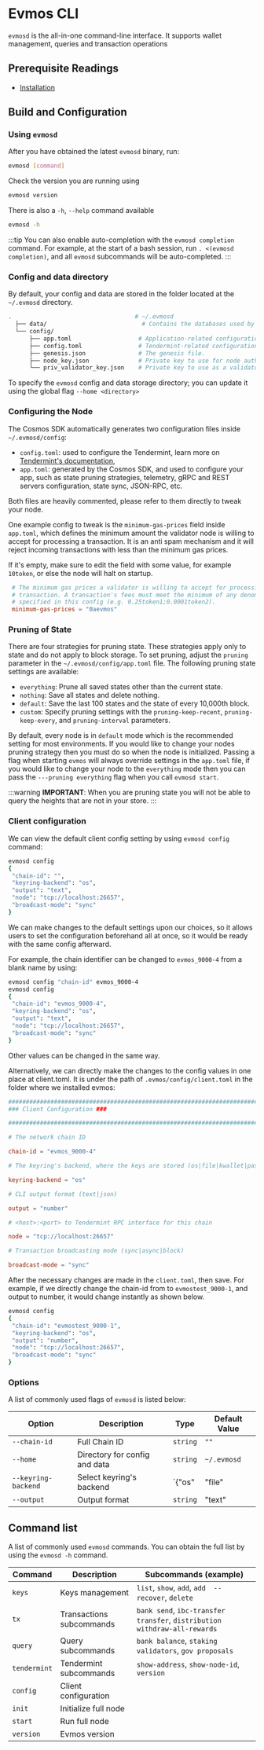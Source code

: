 # Evmos CLI

`evmosd` is the all-in-one command-line interface. It supports wallet management, queries and transaction operations 

## Prerequisite Readings

- [Installation](./installation)

## Build and Configuration

### Using `evmosd`

After you have obtained the latest `evmosd` binary, run:

```bash
evmosd [command]
```

Check the version you are running using

```bash
evmosd version
```

There is also a `-h`, `--help` command available

```bash
evmosd -h
```

:::tip
You can also enable auto-completion with the `evmosd completion` command. For example, at the start of a bash session, run `. <(evmosd completion)`, and all `evmosd` subcommands will be auto-completed.
:::

### Config and data directory

By default, your config and data are stored in the folder located at the `~/.evmosd` directory.

```bash
.                                   # ~/.evmosd
  ├── data/                           # Contains the databases used by the node.
  └── config/
      ├── app.toml                   # Application-related configuration file.
      ├── config.toml                # Tendermint-related configuration file.
      ├── genesis.json               # The genesis file.
      ├── node_key.json              # Private key to use for node authentication in the p2p protocol.
      └── priv_validator_key.json    # Private key to use as a validator in the consensus protocol.
```

To specify the `evmosd` config and data storage directory; you can update it using the global flag `--home <directory>`

### Configuring the Node

The Cosmos SDK automatically generates two configuration files inside `~/.evmosd/config`:

- `config.toml`: used to configure the Tendermint, learn more on [Tendermint's documentation](https://docs.tendermint.com/master/nodes/configuration.html),
- `app.toml`: generated by the Cosmos SDK, and used to configure your app, such as state pruning strategies, telemetry, gRPC and REST servers configuration, state sync, JSON-RPC, etc.

Both files are heavily commented, please refer to them directly to tweak your node.

One example config to tweak is the `minimum-gas-prices` field inside `app.toml`, which defines the minimum amount the validator node is willing to accept for processing a transaction. It is an anti spam mechanism and it will reject incoming transactions with less than the minimum gas prices.

If it's empty, make sure to edit the field with some value, for example `10token`, or else the node will halt on startup.

```toml
 # The minimum gas prices a validator is willing to accept for processing a
 # transaction. A transaction's fees must meet the minimum of any denomination
 # specified in this config (e.g. 0.25token1;0.0001token2).
 minimum-gas-prices = "0aevmos"
```

### Pruning of State

There are four strategies for pruning state. These strategies apply only to state and do not apply to block storage.
To set pruning, adjust the `pruning` parameter in the `~/.evmosd/config/app.toml` file.
The following pruning state settings are available:

- `everything`: Prune all saved states other than the current state.
- `nothing`: Save all states and delete nothing.
- `default`: Save the last 100 states and the state of every 10,000th block.
- `custom`: Specify pruning settings with the `pruning-keep-recent`, `pruning-keep-every`, and `pruning-interval` parameters.

By default, every node is in `default` mode which is the recommended setting for most environments.
If you would like to change your nodes pruning strategy then you must do so when the node is initialized. Passing a flag when starting `evmos` will always override settings in the `app.toml` file, if you would like to change your node to the `everything` mode then you can pass the `---pruning everything` flag when you call `evmosd start`.

:::warning
**IMPORTANT**:
When you are pruning state you will not be able to query the heights that are not in your store.
:::

### Client configuration

We can view the default client config setting by using `evmosd config` command:

```bash
evmosd config
{
 "chain-id": "",
 "keyring-backend": "os",
 "output": "text",
 "node": "tcp://localhost:26657",
 "broadcast-mode": "sync"
}
```

We can make changes to the default settings upon our choices, so it allows users to set the configuration beforehand all at once, so it would be ready with the same config afterward.

For example, the chain identifier can be changed to `evmos_9000-4` from a blank name by using:

```bash
evmosd config "chain-id" evmos_9000-4
evmosd config
{
 "chain-id": "evmos_9000-4",
 "keyring-backend": "os",
 "output": "text",
 "node": "tcp://localhost:26657",
 "broadcast-mode": "sync"
}
```

Other values can be changed in the same way.

Alternatively, we can directly make the changes to the config values in one place at client.toml. It is under the path of `.evmos/config/client.toml` in the folder where we installed evmos:

```toml
############################################################################
### Client Configuration ###

############################################################################

# The network chain ID

chain-id = "evmos_9000-4"

# The keyring's backend, where the keys are stored (os|file|kwallet|pass|test|memory)

keyring-backend = "os"

# CLI output format (text|json)

output = "number"

# <host>:<port> to Tendermint RPC interface for this chain

node = "tcp://localhost:26657"

# Transaction broadcasting mode (sync|async|block)

broadcast-mode = "sync"
```


After the necessary changes are made in the `client.toml`, then save. For example, if we directly change the chain-id from <Highlighter pretext="evmos_" keyword="testnet_chain_id" postText="-2" /> to `evmostest_9000-1`, and output to number, it would change instantly as shown below.

```bash
evmosd config
{
 "chain-id": "evmostest_9000-1",
 "keyring-backend": "os",
 "output": "number",
 "node": "tcp://localhost:26657",
 "broadcast-mode": "sync"
}
```

### Options

A list of commonly used flags of `evmosd` is listed below:

| Option              | Description                   | Type                                             | Default Value |
| ------------------- | ----------------------------- | ------------------------------------------------ | ------------- |
| `--chain-id`        | Full Chain ID                 | `string`                                         | `""`          |
| `--home`            | Directory for config and data | `string`                                         | `~/.evmosd`   |
| `--keyring-backend` | Select keyring's backend      | `{"os"|"file"|"kwallet"|"pass"|"test"|"memory"}` | `"os"`        |
| `--output`          | Output format                 | `string`                                         | "text"        |

## Command list

A list of commonly used `evmosd` commands. You can obtain the full list by using the `evmosd -h` command.

| Command      | Description              | Subcommands (example)                                                     |
| ------------ | ------------------------ | ------------------------------------------------------------------------- |
| `keys`       | Keys management          | `list`, `show`, `add`, `add  --recover`, `delete`                         |
| `tx`         | Transactions subcommands | `bank send`, `ibc-transfer transfer`, `distribution withdraw-all-rewards` |
| `query`      | Query subcommands        | `bank balance`, `staking validators`, `gov proposals`                     |
| `tendermint` | Tendermint subcommands   | `show-address`, `show-node-id`, `version`                                 |
| `config`     | Client configuration     |                                                                           |
| `init`       | Initialize full node     |                                                                           |
| `start`      | Run full node            |                                                                           |
| `version`    | Evmos version            |                                                                           |